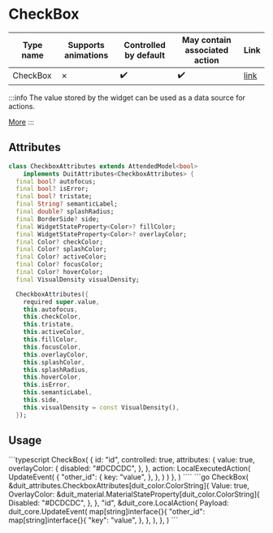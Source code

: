 
# CheckBox

| Type name | Supports animations | Controlled by default | May contain associated action | Link |
| - | - | - | - | - |
| CheckBox | &cross;  | :heavy_check_mark: | :heavy_check_mark: | [link](https://api.flutter.dev/flutter/material/Checkbox-class.html) |

:::info
The value stored by the widget can be used as a data source for actions.

[More](/docs/core_concepts/actions_events)
:::

## Attributes

```dart
class CheckboxAttributes extends AttendedModel<bool>
    implements DuitAttributes<CheckboxAttributes> {
  final bool? autofocus;
  final bool? isError;
  final bool? tristate;
  final String? semanticLabel;
  final double? splashRadius;
  final BorderSide? side;
  final WidgetStateProperty<Color>? fillColor;
  final WidgetStateProperty<Color>? overlayColor;
  final Color? checkColor;
  final Color? splashColor;
  final Color? activeColor;
  final Color? focusColor;
  final Color? hoverColor;
  final VisualDensity visualDensity;

  CheckboxAttributes({
    required super.value,
    this.autofocus,
    this.checkColor,
    this.tristate,
    this.activeColor,
    this.fillColor,
    this.focusColor,
    this.overlayColor,
    this.splashColor,
    this.splashRadius,
    this.hoverColor,
    this.isError,
    this.semanticLabel,
    this.side,
    this.visualDensity = const VisualDensity(),
  });
```

## Usage

<Tabs groupId="lang">
  <TabItem value="ts" label="TypeScript" default>
    ```typescript
    CheckBox(
        {
            id: "id",
            controlled: true,
            attributes: {
                value: true,
                overlayColor: {
                    disabled: "#DCDCDC",
                },
            },
            action: LocalExecutedAction(
                UpdateEvent(
                    {
                        "other_id": {
                            key: "value",
                        },
                    },
                )
            )
        },
    )
    ````
  </TabItem>
  <TabItem value="go" label="Go">
    ```go
	CheckBox(
		&duit_attributes.CheckboxAttributes[duit_color.ColorString]{
			Value: true,
			OverlayColor: &duit_material.MaterialStateProperty[duit_color.ColorString]{
				Disabled: "#DCDCDC",
			},
		},
		"id",
		&duit_core.LocalAction{
			Payload: duit_core.UpdateEvent(
				map[string]interface{}{
					"other_id": map[string]interface{}{
						"key": "value",
					},
				},
			),
		},
	)
    ```
  </TabItem>
</Tabs>

